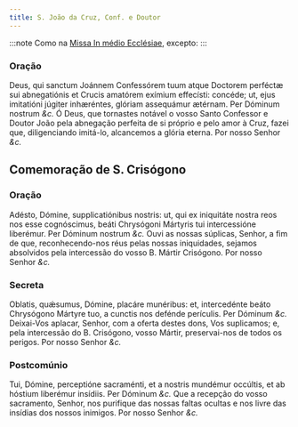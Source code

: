 ```yaml
---
title: S. João da Cruz, Conf. e Doutor
---
```


:::note
Como na [Missa In médio Ecclésiae](../comum/13doutores), excepto:
:::

### Oração

<div class="grid grid-cols-2 gap-5">
  <span class="text-justify">
    Deus, qui sanctum Joánnem Confessórem tuum atque Doctorem perféctæ sui
    abnegatiónis et Crucis amatórem exímium effecísti: concéde; ut, ejus
    imitatióni júgiter inhæréntes, glóriam assequámur ætérnam. Per Dóminum
    nostrum <em>&c.</em>
  </span>
  <span class="text-justify">
    Ó Deus, que tornastes notável o vosso Santo Confessor e Doutor João pela
    abnegação perfeita de si próprio e pelo amor à Cruz, fazei que,
    diligenciando imitá-lo, alcancemos a glória eterna. Por nosso Senhor
    <em>&c.</em>
  </span>
</div>

## Comemoração de S. Crisógono

### Oração

<div class="grid grid-cols-2 gap-5">
  <span class="text-justify">
    Adésto, Dómine, supplicatiónibus nostris: ut, qui ex iniquitáte nostra reos
    nos esse cognóscimus, beáti Chrysógoni Mártyris tui intercessióne liberémur.
    Per Dóminum nostrum <em>&c.</em>
  </span>
  <span class="text-justify">
    Ouvi as nossas súplicas, Senhor, a fim de que, reconhecendo-nos réus pelas
    nossas iniquidades, sejamos absolvidos pela intercessão do vosso B. Mártir
    Crisógono. Por nosso Senhor <em>&c.</em>
  </span>
</div>

### Secreta

<div class="grid grid-cols-2 gap-5">
  <span class="text-justify">
    Oblatis, quǽsumus, Dómine, placáre munéribus: et, intercedénte beáto
    Chrysógono Mártyre tuo, a cunctis nos defénde perículis. Per Dóminum
    <em>&c.</em>
  </span>
  <span class="text-justify">
    Deixai-Vos aplacar, Senhor, com a oferta destes dons, Vos suplicamos; e,
    pela intercessão do B. Crisógono, vosso Mártir, preservai-nos de todos os
    perigos. Por nosso Senhor <em>&c.</em>
  </span>
</div>

### Postcomúnio

<div class="grid grid-cols-2 gap-5">
  <span class="text-justify">
    Tui, Dómine, perceptióne sacraménti, et a nostris mundémur occúltis, et ab
    hóstium liberémur insídiis. Per Dóminum <em>&c.</em>
  </span>
  <span class="text-justify">
    Que a recepção do vosso sacramento, Senhor, nos purifique das nossas faltas
    ocultas e nos livre das insídias dos nossos inimigos. Por nosso Senhor
    <em>&c.</em>
  </span>
</div>
